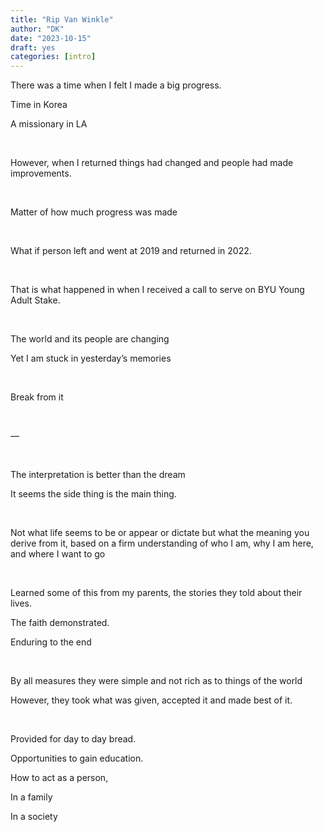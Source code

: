 ```yaml
---
title: "Rip Van Winkle"
author: "DK"
date: "2023-10-15"
draft: yes
categories: [intro]
---
```


There was a time when I felt I made a big progress.

Time in Korea

A missionary in LA

\

However, when I returned things had changed and people had made improvements.

\

Matter of how much progress was made

\

What if person left and went at 2019 and returned in 2022.

\

That is what happened in when I received a call to serve on BYU Young Adult Stake.

\

The world and its people are changing

Yet I am stuck in yesterday’s memories

\

Break from it

\

—

\

The interpretation is better than the dream

It seems the side thing is the main thing.

\

Not what life seems to be or appear or dictate but what the meaning you derive from it, based on a firm understanding of who I am, why I am here, and where I want to go

\

Learned some of this from my parents, the stories they told about their lives.

The faith demonstrated.

Enduring to the end

\

By all measures they were simple and not rich as to things of the world

However, they took what was given, accepted it and made best of it.

\

Provided for day to day bread.

Opportunities to gain education.

How to act as a person,

In a family 

In a society

\
\
